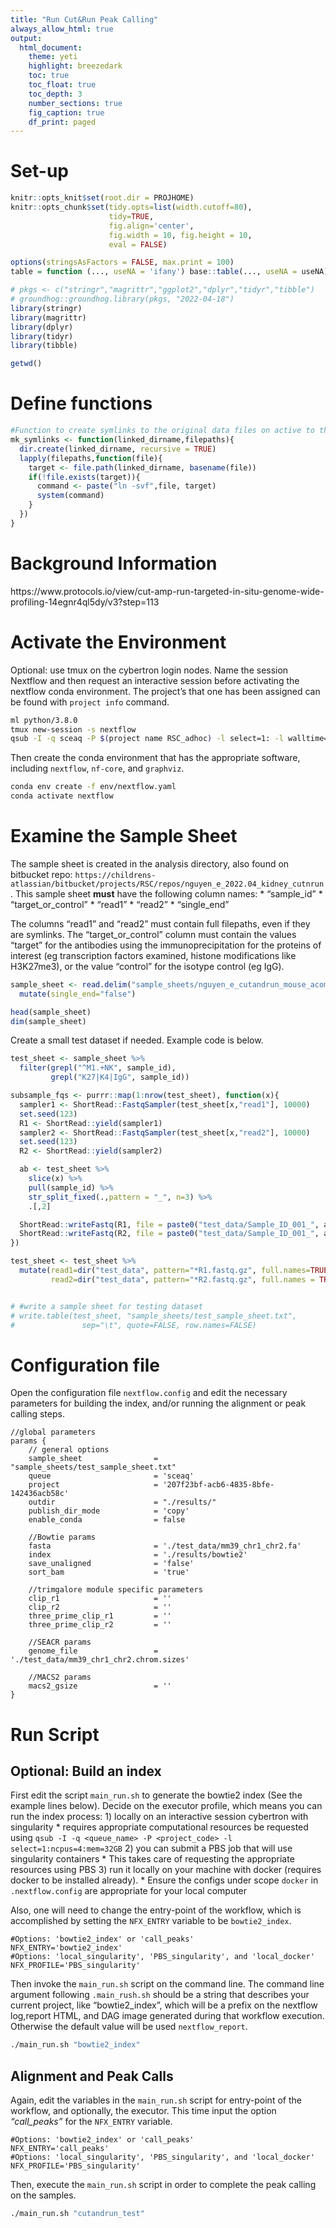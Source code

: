 ```yaml
---
title: "Run Cut&Run Peak Calling"
always_allow_html: true
output:
  html_document:
    theme: yeti
    highlight: breezedark
    toc: true
    toc_float: true
    toc_depth: 3
    number_sections: true
    fig_caption: true
    df_print: paged
---
```


# Set-up 

```r
knitr::opts_knit$set(root.dir = PROJHOME)
knitr::opts_chunk$set(tidy.opts=list(width.cutoff=80),
                      tidy=TRUE,
                      fig.align='center',
                      fig.width = 10, fig.height = 10,
                      eval = FALSE)

options(stringsAsFactors = FALSE, max.print = 100)
table = function (..., useNA = 'ifany') base::table(..., useNA = useNA)
```

```r
# pkgs <- c("stringr","magrittr","ggplot2","dplyr","tidyr","tibble")
# groundhog::groundhog.library(pkgs, "2022-04-18")
library(stringr)
library(magrittr)
library(dplyr)
library(tidyr)
library(tibble)

getwd()
```

# Define functions

```r
#Function to create symlinks to the original data files on active to the current working directory of the R project. 
mk_symlinks <- function(linked_dirname,filepaths){
  dir.create(linked_dirname, recursive = TRUE)
  lapply(filepaths,function(file){
    target <- file.path(linked_dirname, basename(file))
    if(!file.exists(target)){
      command <- paste("ln -svf",file, target)
      system(command)
    }
  })
}
```

# Background Information 

https://www.protocols.io/view/cut-amp-run-targeted-in-situ-genome-wide-profiling-14egnr4ql5dy/v3?step=113

# Activate the Environment

Optional: use tmux on the cybertron login nodes. Name the session Nextflow and then request an interactive session before activating the nextflow conda environment. The project's that one has been assigned can be found with `project info` command. 

```bash
ml python/3.8.0 
tmux new-session -s nextflow
qsub -I -q sceaq -P $(project name RSC_adhoc) -l select=1: -l walltime=8:00:00
```

Then create the conda environment that has the appropriate software, including `nextflow`, `nf-core`, and `graphviz`. 

```bash
conda env create -f env/nextflow.yaml
conda activate nextflow
```


# Examine the Sample Sheet

The sample sheet is created in the analysis directory, also found on bitbucket repo: `https://childrens-atlassian/bitbucket/projects/RSC/repos/nguyen_e_2022.04_kidney_cutnrun`. This sample sheet **must** have the following column names: 
  * "sample_id"
  * "target_or_control"
  * "read1"
  * "read2"
  * "single_end"
  
The columns "read1" and "read2" must contain full filepaths, even if they are symlinks. The "target_or_control" column must contain the values "target" for the antibodies using the immunoprecipitation for the proteins of interest (eg transcription factors examined, histone modifications like H3K27me3), or the value "control" for the isotype control (eg IgG). 
 
```r
sample_sheet <- read.delim("sample_sheets/nguyen_e_cutandrun_mouse_acomys_sample_sheet.txt") %>% 
  mutate(single_end="false")

head(sample_sheet)
dim(sample_sheet)
```

Create a small test dataset if needed. Example code is below. 

```r
test_sheet <- sample_sheet %>%
  filter(grepl("^M1.+NK", sample_id),
         grepl("K27|K4|IgG", sample_id))

subsample_fqs <- purrr::map(1:nrow(test_sheet), function(x){
  sampler1 <- ShortRead::FastqSampler(test_sheet[x,"read1"], 10000)
  set.seed(123)
  R1 <- ShortRead::yield(sampler1)
  sampler2 <- ShortRead::FastqSampler(test_sheet[x,"read2"], 10000)
  set.seed(123)
  R2 <- ShortRead::yield(sampler2)

  ab <- test_sheet %>% 
    slice(x) %>% 
    pull(sample_id) %>% 
    str_split_fixed(.,pattern = "_", n=3) %>% 
    .[,2]

  ShortRead::writeFastq(R1, file = paste0("test_data/Sample_ID_001_", ab,"_R1.fastq.gz"))
  ShortRead::writeFastq(R2, file = paste0("test_data/Sample_ID_001_", ab,"_R2.fastq.gz"))
})

test_sheet <- test_sheet %>% 
  mutate(read1=dir("test_data", pattern="*R1.fastq.gz", full.names=TRUE),
         read2=dir("test_data", pattern="*R2.fastq.gz", full.names = TRUE))


# #write a sample sheet for testing dataset 
# write.table(test_sheet, "sample_sheets/test_sample_sheet.txt",
#               sep="\t", quote=FALSE, row.names=FALSE)
```

# Configuration file 

Open the configuration file `nextflow.config` and edit the necessary parameters for building the index, and/or running the alignment or peak calling steps. 

```
//global parameters
params {
    // general options
    sample_sheet                = "sample_sheets/test_sample_sheet.txt"
    queue                       = 'sceaq'
    project                     = '207f23bf-acb6-4835-8bfe-142436acb58c'
    outdir                      = "./results/"
    publish_dir_mode            = 'copy'
    enable_conda                = false

    //Bowtie params
    fasta                       = './test_data/mm39_chr1_chr2.fa'
    index                       = './results/bowtie2'
    save_unaligned              = 'false'
    sort_bam                    = 'true'

    //trimgalore module specific parameters
    clip_r1                     = ''
    clip_r2                     = ''
    three_prime_clip_r1         = ''
    three_prime_clip_r2         = ''

    //SEACR params
    genome_file                 = './test_data/mm39_chr1_chr2.chrom.sizes'

    //MACS2 params
    macs2_gsize                 = ''
}
```

# Run Script 

## Optional: Build an index

First edit the script `main_run.sh` to generate the bowtie2 index (See the example lines below). Decide on the executor profile, which means you can run the index process:
  1) locally on an interactive session cybertron with singularity 
    * requires appropriate computational resources be requested using `qsub -I -q <queue_name> -P <project_code> -l select=1:ncpus=4:mem=32GB`
  2) you can submit a PBS job that will use singularity containers 
    * This takes care of requesting the appropriate resources using PBS
  3) run it locally on your machine with docker (requires docker to be installed already). 
    * Ensure the configs under scope `docker` in `.nextflow.config` are appropriate for your local computer

Also, one will need to change the entry-point of the workflow, which is accomplished by setting the `NFX_ENTRY` variable to be `bowtie2_index`.

```
#Options: 'bowtie2_index' or 'call_peaks'
NFX_ENTRY='bowtie2_index'
#Options: 'local_singularity', 'PBS_singularity', and 'local_docker'
NFX_PROFILE='PBS_singularity'
```

Then invoke the `main_run.sh` script on the command line. The command line argument following `.main_rush.sh` should be a string that describes your current project, like  "bowtie2_index", which will be a prefix on the nextflow log,report HTML, and DAG image generated during that workflow execution. Otherwise the default value will be used `nextflow_report`. 

```bash
./main_run.sh "bowtie2_index"
```

## Alignment and Peak Calls

Again, edit the variables in the `main_run.sh` script for entry-point of the workflow, and optionally, the executor. This time input the option *"call_peaks"* for the `NFX_ENTRY` variable. 

```
#Options: 'bowtie2_index' or 'call_peaks'
NFX_ENTRY='call_peaks'
#Options: 'local_singularity', 'PBS_singularity', and 'local_docker'
NFX_PROFILE='PBS_singularity'
```

Then, execute the `main_run.sh` script in order to complete the peak calling on the samples. 

```bash
./main_run.sh "cutandrun_test"
```





